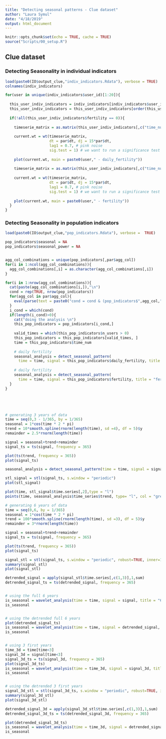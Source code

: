 ```yaml
---
title: "Detecting seasonal patterns - Clue dataset"
author: "Laura Symul"
date: "4/18/2019"
output: html_document
---
```


```r
knitr::opts_chunk$set(echo = TRUE, cache = TRUE)
source("Scripts/00_setup.R")
```


## Clue dataset



### Detecting Seasonality in individual indicators


```r
load(paste0(IO$output_clue,"indiv_indicators.Rdata"), verbose = TRUE)
colnames(indiv_indicators)
```




```r

for(user in unique(indiv_indicators$user_id)[1:20]){
  
  this_user_indiv_indicators = indiv_indicators[indiv_indicators$user_id == user,]
  this_user_indiv_indicators = this_user_indiv_indicators[order(this_user_indiv_indicators$time_num),]
  
  if(!all(this_user_indiv_indicators$fertility == 0)){
    
    timeserie_matrix = as.matrix(this_user_indiv_indicators[,c("time_num","daily_fertility")])
    
    current.wt = wt(timeserie_matrix, 
                    dt = par$dt, dj = 15*par$dt, 
                    lag1 = 0.7, # pink noise
                    sig.test = 1) # we want to run a significance test
    
    plot(current.wt, main = paste0(user," - daily_fertility"))
    
    timeserie_matrix = as.matrix(this_user_indiv_indicators[,c("time_num","fertility")])
    
    current.wt = wt(timeserie_matrix, 
                    dt = par$dt, dj = 15*par$dt, 
                    lag1 = 0.7, # pink noise
                    sig.test = 1) # we want to run a significance test
    
    plot(current.wt, main = paste0(user," - fertility"))
  }
}


```




### Detecting Seasonality in population indicators



```r
load(paste0(IO$output_clue,"pop_indicators.Rdata"), verbose =  TRUE)
```



```r


pop_indicators$seasonal = NA
pop_indicators$seasonal_power = NA


agg_col_combinations = unique(pop_indicators[,par$agg_col])
for(i in 1:ncol(agg_col_combinations)){
  agg_col_combinations[,i] = as.character(agg_col_combinations[,i])
}

for(i in 1:nrow(agg_col_combinations)){
  cat(paste(agg_col_combinations[i,]),"\n")
  cond = rep(TRUE, nrow(pop_indicators))
  for(agg_col in par$agg_col){  
    eval(parse(text = paste0("cond = cond & (pop_indicators$",agg_col," == agg_col_combinations$",agg_col,"[i])")))
  }
  i_cond = which(cond)
  if(length(i_cond)>0){
    cat("doing the analysis \n")
    this_pop_indicators = pop_indicators[i_cond,]
    
    valid_times = which(this_pop_indicators$n_users > 0)
    this_pop_indicators = this_pop_indicators[valid_times, ]
    time = this_pop_indicators$time_num
    
    # daily fertility
    seasonal_analysis = detect_seasonal_pattern(
      time = time, signal = this_pop_indicators$daily_fertility, title = "daily fertility")
    
    # daily fertility
    seasonal_analysis = detect_seasonal_pattern(
      time = time, signal = this_pop_indicators$fertility, title = "fertility")
  }
}






```





```r

# generating 3 years of data
time = seq(0,3 - 1/365, by = 1/365)
seasonal = 1*cos(time * 2 * pi)
trend = 10*smooth.spline(rnorm(length(time), sd =4), df = 5)$y
remainder = 2.5*rnorm(length(time))

signal = seasonal+trend+remainder
signal_ts = ts(signal, frequency = 365)

plot(ts(trend, frequency = 365))
plot(signal_ts)

seasonal_analysis = detect_seasonal_pattern(time = time, signal = signal, title = "test")

stl_signal = stl(signal_ts, s.window = "periodic")
plot(stl_signal)

plot(time, stl_signal$time.series[,2],type = "l")
points(time, seasonal_analysis$time_series$trend, type= "l", col = "green3")


```



```r


# generating 6 years of data
time = seq(0,6, by = 1/365)
seasonal = 1*cos(time * 2 * pi)
trend = 100*smooth.spline(rnorm(length(time), sd =3), df = 5)$y
remainder = 3*rnorm(length(time))

signal = seasonal+trend+remainder
signal_ts = ts(signal, frequency = 365)

plot(ts(trend, frequency = 365))
plot(signal_ts)

signal_stl = stl(signal_ts, s.window = "periodic", robust=TRUE, inner=1, outer=15, na.action=na.fail)
summary(signal_stl)
plot(signal_stl)

detrended_signal = apply(signal_stl$time.series[,c(1,3)],1,sum)
detrended_signal_ts = ts(detrended_signal, frequency = 365)


# using the full 6 years
is_seasonal = wavelet_analysis(time = time, signal = signal, title = "6 days")
is_seasonal


# using the detrended full 6 years
plot(detrended_signal_ts)
is_seasonal = wavelet_analysis(time = time, signal = detrended_signal, title = "6 days, detrended")
is_seasonal


# using 3 first years
time_3d = time[time<3]
signal_3d = signal[time<3]
signal_3d_ts = ts(signal_3d, frequency = 365)
plot(signal_3d_ts)
is_seasonal = wavelet_analysis(time = time_3d, signal = signal_3d, title = "3 days")
is_seasonal


# using the detrended 3 first years
signal_3d_stl = stl(signal_3d_ts, s.window = "periodic", robust=TRUE, inner=1, outer=15, na.action=na.fail)
summary(signal_3d_stl)
plot(signal_3d_stl)

detrended_signal_3d = apply(signal_3d_stl$time.series[,c(1,3)],1,sum)
detrended_signal_3d_ts = ts(detrended_signal_3d, frequency = 365)

plot(detrended_signal_3d_ts)
is_seasonal = wavelet_analysis(time = time_3d, signal = detrended_signal_3d, title = "3 days, detrended")
is_seasonal



```





